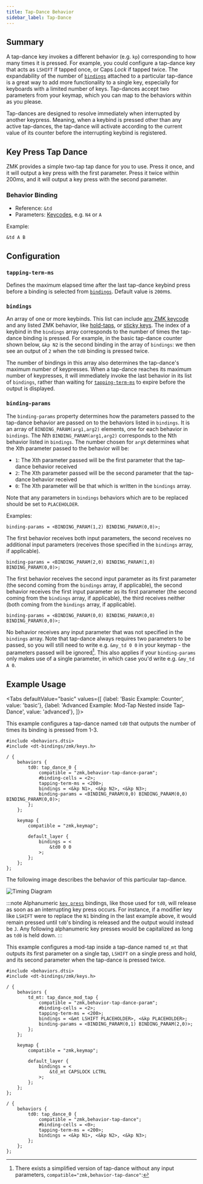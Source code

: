 ```yaml
---
title: Tap-Dance Behavior
sidebar_label: Tap-Dance
---
```



## Summary

A tap-dance key invokes a different behavior (e.g. `kp`) corresponding to how many times it is pressed.
For example, you could configure a tap-dance key that acts as `LSHIFT` if tapped once, or Caps _Lock_ if tapped twice.
The expandability of the number of [`bindings`](#bindings) attached to a particular tap-dance is a great way to add more functionality to a single key, especially for keyboards with a limited number of keys.
Tap-dances accept two parameters from your keymap, which you can map to the behaviors within as you please.

Tap-dances are designed to resolve immediately when interrupted by another keypress. Meaning, when a keybind is pressed other than any active tap-dances, the tap-dance will activate according to the current value of its counter before the interrupting keybind is registered.

## Key Press Tap Dance

ZMK provides a simple two-tap tap dance for you to use. Press it once, and it will output a key press with the first parameter.
Press it twice within 200ms, and it will output a key press with the second parameter.

### Behavior Binding

- Reference: `&td`
- Parameters: [Keycodes](../list-of-keycodes.mdx), e.g. `N4` or `A`

Example:

```dts
&td A B
```

## Configuration

### `tapping-term-ms`

Defines the maximum elapsed time after the last tap-dance keybind press before a binding is selected from [`bindings`](#bindings). Default value is `200`ms.

### `bindings`

An array of one or more keybinds. This list can include [any ZMK keycode](../list-of-keycodes.mdx) and any listed ZMK behavior, like [hold-taps](hold-tap.mdx), or [sticky keys](sticky-key.md). The index of a keybind in the `bindings` array corresponds to the number of times the tap-dance binding is pressed. For example, in the basic tap-dance counter shown below, `&kp N2` is the second binding in the array of `bindings`: we then see an output of `2` when the `td0` binding is pressed twice.

The number of bindings in this array also determines the tap-dance's maximum number of keypresses. When a tap-dance reaches its maximum number of keypresses, it will immediately invoke the last behavior in its list of `bindings`, rather than waiting for [`tapping-term-ms`](#tapping-term-ms) to expire before the output is displayed.

### `binding-params`

The `binding-params` property determines how the parameters passed to the tap-dance behavior are passed on to the behaviors listed in `bindings`.
It is an array of `BINDING_PARAM(arg1,arg2)` elements, one for each behavior in `bindings`.
The Nth `BINDING_PARAM(arg1,arg2)` corresponds to the Nth behavior listed in `bindings`.
The number chosen for `argX` determines what the Xth parameter passed to the behavior will be:

- `1`: The Xth parameter passed will be the first parameter that the tap-dance behavior received
- `2`: The Xth parameter passed will be the second parameter that the tap-dance behavior received
- `0`: The Xth parameter will be that which is written in the `bindings` array.

Note that any parameters in `bindings` behaviors which are to be replaced should be set to `PLACEHOLDER`.

Examples:

```dts
binding-params = <BINDING_PARAM(1,2) BINDING_PARAM(0,0)>;
```

The first behavior receives both input parameters, the second receives no additional input parameters (receives those specified in the `bindings` array, if applicable).

```dts
binding-params = <BINDING_PARAM(2,0) BINDING_PARAM(1,0) BINDING_PARAM(0,0)>;
```

The first behavior receives the second input parameter as its first parameter (the second coming from the `bindings` array, if applicable), the second behavior receives the first input parameter as its first parameter (the second coming from the `bindings` array, if applicable), the third receives neither (both coming from the `bindings` array, if applicable).

```dts
binding-params = <BINDING_PARAM(0,0) BINDING_PARAM(0,0) BINDING_PARAM(0,0)>;
```

No behavior receives any input parameter that was not specified in the `bindings` array. Note that tap-dance always requires two parameters to be passed, so you will still need to write e.g. `&my_td 0 0` in your keymap - the parameters passed will be ignored[^1]. This also applies if your `binding-params` only makes use of a single parameter, in which case you'd write e.g. `&my_td A 0`.

## Example Usage

<Tabs
defaultValue="basic"
values={[
{label: 'Basic Example: Counter', value: 'basic'},
{label: 'Advanced Example: Mod-Tap Nested inside Tap-Dance', value: 'advanced'},
]}>

<TabItem value="basic">

This example configures a tap-dance named `td0` that outputs the number of times its binding is pressed from 1-3.

```dts title="Basic Tap-Dance Example: Counter"
#include <behaviors.dtsi>
#include <dt-bindings/zmk/keys.h>

/ {
    behaviors {
        td0: tap_dance_0 {
            compatible = "zmk,behavior-tap-dance-param";
            #binding-cells = <2>;
            tapping-term-ms = <200>;
            bindings = <&kp N1>, <&kp N2>, <&kp N3>;
            binding-params = <BINDING_PARAM(0,0) BINDING_PARAM(0,0) BINDING_PARAM(0,0)>;
        };
    };

    keymap {
        compatible = "zmk,keymap";

        default_layer {
            bindings = <
                &td0 0 0
            >;
        };
    };
};
```

The following image describes the behavior of this particular tap-dance.

![Timing Diagram](../../assets/tap-dance/timing_diagram.svg)

:::note
Alphanumeric [`key press`](key-press.md) bindings, like those used for `td0`, will release as soon as an interrupting key press occurs. For instance, if a modifier key like `LSHIFT` were to replace the `N1` binding in the last example above, it would remain pressed until `td0`'s binding is released and the output would instead be `J`. Any following alphanumeric key presses would be capitalized as long as `td0` is held down.
:::

</TabItem>

<TabItem value="advanced">

This example configures a mod-tap inside a tap-dance named `td_mt` that outputs its first parameter on a single tap, `LSHIFT` on a single press and hold, and its second parameter when the tap-dance is pressed twice.

```dts title="Advanced Tap-Dance Example: Nested Mod-Tap"
#include <behaviors.dtsi>
#include <dt-bindings/zmk/keys.h>

/ {
    behaviors {
        td_mt: tap_dance_mod_tap {
            compatible = "zmk,behavior-tap-dance-param";
            #binding-cells = <2>;
            tapping-term-ms = <200>;
            bindings = <&mt LSHIFT PLACEHOLDER>, <&kp PLACEHOLDER>;
            binding-params = <BINDING_PARAM(0,1) BINDING_PARAM(2,0)>;
        };
    };

    keymap {
        compatible = "zmk,keymap";

        default_layer {
            bindings = <
                &td_mt CAPSLOCK LCTRL
            >;
        };
    };
};
```

</TabItem>
</Tabs>

[^1]: There exists a simplified version of tap-dance without any input parameters, `compatible="zmk,behavior-tap-dance"`:

```dts
/ {
    behaviors {
        td0: tap_dance_0 {
            compatible = "zmk,behavior-tap-dance";
            #binding-cells = <0>;
            tapping-term-ms = <200>;
            bindings = <&kp N1>, <&kp N2>, <&kp N3>;
        };
    };
};
```
